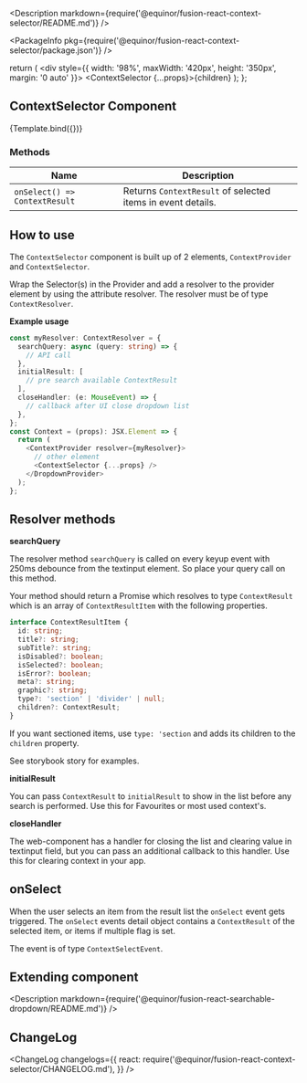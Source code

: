 
<Meta title="Data/ContextSelector" />

<Description markdown={require('@equinor/fusion-react-context-selector/README.md')} />

<ArgsTable of={ContextSelector} />

<PackageInfo pkg={require('@equinor/fusion-react-context-selector/package.json')} />

  return (
    <div style={{ width: '98%', maxWidth: '420px', height: '350px', margin: '0 auto' }}>
      <ContextProvider resolver={_exampleResolver}>
        <ContextSelector {...props}>{children}</ContextSelector>
      </ContextProvider>
    </div>
  );
};

## ContextSelector Component 
<Canvas withSource="closed">
  <Story name="Component" args={{
      placeholder: 'Start to type to search...',
      initialText: 'The initial text result',
      id: 'sdd-test',
      variant: 'page',
      dropdownHeight: '300px',
    }}
    argTypes={{
      id: {
        type: 'string',
        description: 'HTML ID for component',
      },
      placeholder: {
        description: 'TextInput placeholder string',
      },
      initialText: {
        type: 'string',
        description: 'First item in dropdown before any search is done',
      },
      variant: {
        type: 'string',
        description: 'The type of Searchabledropdown to render, multiple variants for header or page usage',
        control: 'select',
        options: [
          'page', 'page-outlined', 'page-dense', 'header', 'header-filled'
        ]
      },
      dropdownHeight: {
        description: 'The scroll height for dropdown result list'
      },
      label: {
        type: 'string',
        description: 'Textinput label'
      },
      value: {
        description: 'The selected value do display in TextInput'
      },
      meta: {
        description: 'A fwc-icon name to show AFTER each list item. may also be set per result item.'
      },
      graphic: {
        description: 'A fwc-icon name to show BEFORE each list item. may also be set per result item.'
      },
      multiple: {
        description: 'Flag for selecting multiple items.'
      }
    }}
    >
    {Template.bind({})}
  </Story>
</Canvas>

<ArgsTable story="Component" />

### Methods

| Name     | Description
| -------- | -------------
| `onSelect() => ContextResult`   | Returns `ContextResult` of selected items in event details.


## How to use

The ``ContextSelector`` component is built up of 2 elements, ``ContextProvider`` and ``ContextSelector``.

Wrap the Selector(s) in the Provider and add a resolver to the provider element by using the attribute resolver.
The resolver must be of type ``ContextResolver``.

**Example usage**

```ts
const myResolver: ContextResolver = {
  searchQuery: async (query: string) => {
    // API call
  },
  initialResult: [
    // pre search available ContextResult
  ],
  closeHandler: (e: MouseEvent) => {
    // callback after UI close dropdown list
  },
};
const Context = (props): JSX.Element => {
  return (
    <ContextProvider resolver={myResolver}>
      // other element
      <ContextSelector {...props} />
    </DropdownProvider>
  );
};
```

## Resolver methods

**searchQuery**

The resolver method ``searchQuery`` is called on every keyup event with 250ms debounce from the textinput element. So place your query call on this method.

Your method should return a Promise which resolves to type ``ContextResult`` which is an array of ``ContextResultItem`` with the following properties.

```typescript
interface ContextResultItem {
  id: string;
  title?: string;
  subTitle?: string;
  isDisabled?: boolean;
  isSelected?: boolean;
  isError?: boolean;
  meta?: string;
  graphic?: string;
  type?: 'section' | 'divider' | null;
  children?: ContextResult;
}
```

If you want sectioned items, use ``type: 'section`` and adds its children to the ``children`` property.

See storybook story for examples.

**initialResult**

You can pass ``ContextResult`` to ``initialResult`` to show in the list before any search is performed. Use this for Favourites or most used context's.

**closeHandler**

The web-component has a handler for closing the list and clearing value in textinput field, but you can pass an additional callback to this handler. Use this for clearing context in your app.

## onSelect

When the user selects an item from the result list the ``onSelect`` event gets triggered. The ``onSelect`` events detail object contains a ``ContextResult`` of the selected item, or items if multiple flag is set.

The event is of type ``ContextSelectEvent``.

## Extending component

<Description markdown={require('@equinor/fusion-react-searchable-dropdown/README.md')} />

## ChangeLog

<ChangeLog
  changelogs={{
    react: require('@equinor/fusion-react-context-selector/CHANGELOG.md'),
  }}
/>
